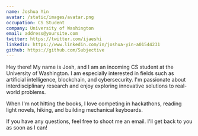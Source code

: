 ```yaml
---
name: Joshua Yin
avatar: /static/images/avatar.png
occupation: CS Student
company: University of Washington
email: address@yoursite.com
twitter: https://twitter.com/ijaeshi
linkedin: https://www.linkedin.com/in/joshua-yin-a01544231
github: https://github.com/Subjective
---
```


Hey there! My name is Josh, and I am an incoming CS student at the University of Washington. I am especially interested in fields such as artificial intelligence, blockchain, and cybersecurity. I'm passionate about interdisciplinary research and enjoy exploring innovative solutions to real-world problems.

When I'm not hitting the books, I love competing in hackathons, reading light novels, hiking, and building mechanical keyboards.

If you have any questions, feel free to shoot me an email. I'll get back to you as soon as I can!

